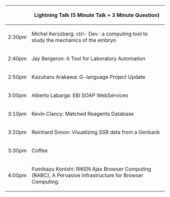 {| border="1" cellspacing="0" cellpadding="5" align="center"
! &nbsp;
! Lightning Talk (5 Minute Talk + 3 Minute Question)
|-
| 2:30pm
| Michel Kerszberg: ctrl- Dev : a computing tool to study the mechanics of the embryo
|-
| 2:40pm
| Jay Bergeron: A Tool for Laboratory Automation
|-
| 2:50pm
| Kazuharu Arakawa: G-language Project Update
|-
| 3:00pm
| Alberto Labarga: EBI SOAP WebServices
|-
| 3:10pm
| Kevin Clancy: Matched Reagents Database
|-
| 3:20pm
| Reinhard Simon: Visualizing SSR data from a Genbank
|-
| 3:30pm
| Coffee
|-
| 4:00pm
| Fumikazu Konishi: RIKEN Ajax Browser Computing (RABC), A Pervasive Infrastructure for Browser Computing.
|}